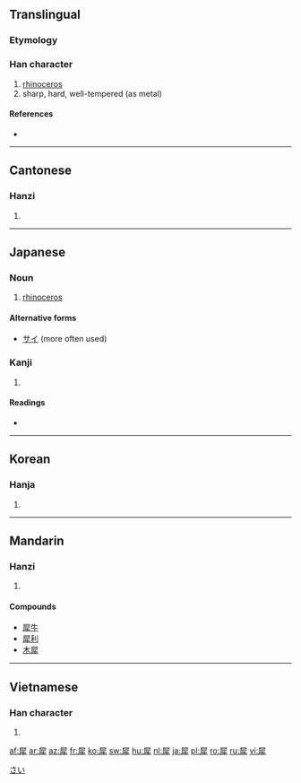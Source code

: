 ==Translingual==

===Etymology===
{{Han compound|尾|牛|c1=p|c2=s|t2=ox|ls=psc}}

===Han character===
{{Han char|rn=93|rad=牛|as=08|sn=12|four=7725<sub>1</sub>|canj=尸水竹手 (SEHQ)}}

# [[rhinoceros]]
# sharp, hard, well-tempered (as metal)

====References====
* {{Han ref|kx=0701.140|dkj=20045|dj=1114.230|hdz=31815.010|uh=7280|ud=29312|bh=B552|bd=46418}}

----

==Cantonese==

===Hanzi===
{{yue-hanzi|jyut=|y=sai1}}

# {{defn|Cantonese|sort=牛08}}

----

==Japanese==

===Noun===
{{ja-noun|k|hira=さい|rom=sai}}

# [[rhinoceros]]

====Alternative forms====
* [[サイ]] (more often used)

===Kanji===
{{ja-kanji|grade=|rs=牛08}}

# {{defn|Japanese|sort=牛08}}

====Readings====
* {{ja-readings|on=[[さい]] (sai), [[せい]] (sei)|kun=[[かたい]] (katai), [[するどい]] (surudoi)}}

[[Category:ja:Mammals|さい]]

----

==Korean==

===Hanja===
{{ko-hanja|hangeul=서|eumhun=|rv=seo|mr=sŏ|y=se}}

# {{defn|Korean|sort=牛08}}

----

==Mandarin==

===Hanzi===
{{cmn-hanzi|pin=[[xī]] ([[xi1]])|wg=hsi<sup>1</sup>}}

# {{defn|Mandarin|sort=牛08}}

====Compounds====
* [[犀牛]]
* [[犀利]]
* [[木犀]]

----

==Vietnamese==

===Han character===
{{vi-hantu|[[tê]], [[tây]]|rs=牛08}}

# {{defn|Vietnamese|sort=牛08}}

[[af:犀]]
[[ar:犀]]
[[az:犀]]
[[fr:犀]]
[[ko:犀]]
[[sw:犀]]
[[hu:犀]]
[[nl:犀]]
[[ja:犀]]
[[pl:犀]]
[[ro:犀]]
[[ru:犀]]
[[vi:犀]]